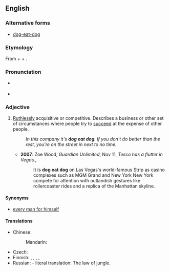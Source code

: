 ==English==

===Alternative forms===
* [[dog-eat-dog]]

===Etymology===
From {{term|dog}} + {{term|eat}} + {{term|dog}}.
{{etystub|en|origin, uses of the phrase since 20th century?}}

===Pronunciation===
* {{a|UK}} {{IPA|/dɒg iːt dɒg/|lang=en}}
* {{a|US}} {{IPA|/dɑːg iːt dɑːg/|lang=en}}

===Adjective===
{{en-adj|-}}

# {{context|idiomatic|lang=en}} [[ruthless|Ruthlessly]] acquisitive or competitive. Describes a business or other set of circumstances where people try to [[succeed]] at the expense of other people.
#: ''In this company it's '''dog eat dog'''. If you don't do better than the rest, you're on the street in next to no time.''
#* '''2007''': Zoe Wood, ''Guardian Unlimited'', Nov 11, ''Tesco has a flutter in Vegas.'',
#*: It is '''dog eat dog''' on Las Vegas's world-famous Strip as casino complexes such as MGM Grand and New York New York compete for attention with outlandish gestures like rollercoaster rides and a replica of the Manhattan skyline.

====Synonyms====
* [[every man for himself]]

====Translations====
{{trans-top|harsh and ruthless}}
* Chinese:
*: Mandarin: {{t|cmn|狗咬狗|tr=gǒuyǎogǒu|sc=Hani}}
{{trans-mid}}
* Czech: {{t|cs|podle zákona džungle}}
* Finnish: {{t|fi|häikäilemätön}}, {{t|fi|säälimätön}}, {{t+|fi|ankara}}, {{t+|fi|armoton}}, {{t+|fi|karu}}
* Russian: {{t|ru|зако́н джунглей|m}} - literal translation: The law of jungle.
{{trans-bottom}}